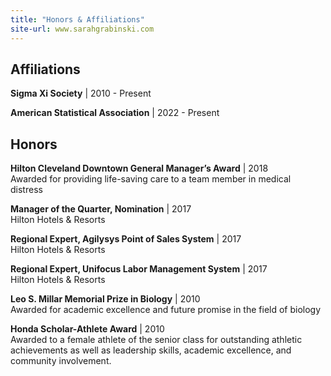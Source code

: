 ```yaml
---
title: "Honors & Affiliations"
site-url: www.sarahgrabinski.com
---
```


## Affiliations

**Sigma Xi Society** \| 2010 - Present

**American Statistical Association** \| 2022 - Present

## Honors

**Hilton Cleveland Downtown General Manager's Award** \| 2018\
Awarded for providing life-saving care to a team member in medical distress

**Manager of the Quarter, Nomination** \| 2017\
Hilton Hotels & Resorts

**Regional Expert, Agilysys Point of Sales System** \| 2017\
Hilton Hotels & Resorts

**Regional Expert, Unifocus Labor Management System** \| 2017\
Hilton Hotels & Resorts

**Leo S. Millar Memorial Prize in Biology** \| 2010 \
Awarded for academic excellence and future promise in the field of biology

**Honda Scholar-Athlete Award** \| 2010\
Awarded to a female athlete of the senior class for outstanding athletic achievements as well as leadership skills, academic excellence, and community involvement.
